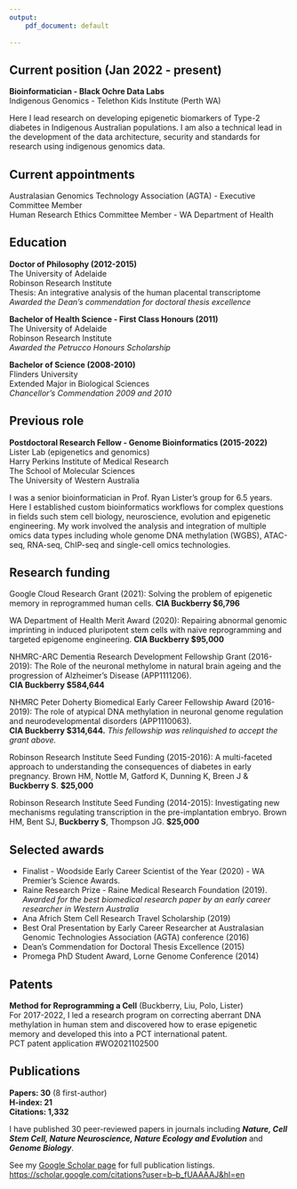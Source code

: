 ```yaml
---
output:
    pdf_document: default
    
---
```


\begin{center}
\textbf{\large SAM BUCKBERRY} \\
sam.buckberry@telethonkids.org.au \\
Black Ochre Data Labs $\bullet$ Telethon Kids Institute \\

\end{center}

## Current position (Jan 2022 - present)
**Bioinformatician - Black Ochre Data Labs**  
Indigenous Genomics - Telethon Kids Institute (Perth WA)

Here I lead research on developing epigenetic biomarkers of Type-2 diabetes in Indigenous Australian populations. I am also a technical lead in the development of the data architecture, security and standards for research using indigenous genomics data. 

## Current appointments

Australasian Genomics Technology Association (AGTA) - Executive Committee Member  
Human Research Ethics Committee Member - WA Department of Health

## Education

**Doctor of Philosophy (2012-2015)**  
The University of Adelaide  
Robinson Research Institute  
Thesis: An integrative analysis of the human placental transcriptome  
*Awarded the Dean’s commendation for doctoral thesis excellence*  

**Bachelor of Health Science - First Class Honours (2011)**  
The University of Adelaide  
Robinson Research Institute  
*Awarded the Petrucco Honours Scholarship*

**Bachelor of Science (2008-2010)**  
Flinders University  
Extended Major in Biological Sciences  
*Chancellor’s Commendation 2009 and 2010*

## Previous role

**Postdoctoral Research Fellow - Genome Bioinformatics (2015-2022)**  
Lister Lab (epigenetics and genomics)  
Harry Perkins Institute of Medical Research  
The School of Molecular Sciences  
The University of Western Australia  

I was a senior bioinformatician in Prof. Ryan Lister's group for 6.5 years.
Here I established custom bioinformatics workflows for complex questions in fields such stem cell biology, neuroscience, evolution and epigenetic engineering. My work involved the analysis and integration of multiple omics data types including whole genome DNA methylation (WGBS), ATAC-seq, RNA-seq, ChIP-seq and single-cell omics technologies.   

## Research funding

Google Cloud Research Grant (2021): Solving the problem of epigenetic memory in reprogrammed human cells. **CIA Buckberry $6,796**

WA Department of Health Merit Award (2020): Repairing abnormal genomic imprinting in induced pluripotent stem cells with naive reprogramming and targeted epigenome engineering. **CIA Buckberry $95,000**

NHMRC-ARC Dementia Research Development Fellowship Grant (2016-2019): The Role of the neuronal methylome in natural brain ageing and the progression of Alzheimer’s Disease (APP1111206).  
**CIA Buckberry $584,644**

NHMRC Peter Doherty Biomedical Early Career Fellowship Award (2016-2019): The role of atypical DNA methylation in neuronal genome regulation and neurodevelopmental disorders (APP1110063).  
**CIA Buckberry $314,644.** *This fellowship was relinquished to accept the grant above.*

Robinson Research Institute Seed Funding (2015-2016): A multi-faceted approach to understanding the consequences of diabetes in early pregnancy.  Brown HM, Nottle M, Gatford K, Dunning K, Breen J & **Buckberry S**. **$25,000**

Robinson Research Institute Seed Funding (2014-2015): Investigating new mechanisms regulating transcription in the pre-implantation embryo.
Brown HM, Bent SJ, **Buckberry S**, Thompson JG. **$25,000**

## Selected awards

* Finalist - Woodside Early Career Scientist of the Year (2020) -  WA Premier's Science Awards.
* Raine Research Prize - Raine Medical Research Foundation (2019). *Awarded for the best biomedical research paper by an early career researcher in Western Australia*
* Ana Africh Stem Cell Research Travel Scholarship (2019)
* Best Oral Presentation by Early Career Researcher at Australasian Genomic Technologies Association (AGTA) conference (2016)
* Dean’s Commendation for Doctoral Thesis Excellence (2015)
* Promega PhD Student Award, Lorne Genome Conference (2014)

## Patents
**Method for Reprogramming a Cell** (Buckberry, Liu, Polo, Lister)  
For 2017-2022, I led a research program on correcting aberrant DNA methylation in human stem and discovered how to erase epigenetic memory and developed this into a PCT international patent.  
PCT patent application #WO2021102500  

## Publications

**Papers: 30** (8 first-author)  
**H-index: 21**  
**Citations: 1,332**  

I have published 30 peer-reviewed papers in journals including ***Nature, Cell Stem Cell, Nature Neuroscience, Nature Ecology and Evolution*** and ***Genome Biology***. 

See my [Google Scholar page](https://scholar.google.com/citations?user=b--b_fUAAAAJ&hl=en) for full publication listings.  
[https://scholar.google.com/citations?user=b--b_fUAAAAJ&hl=en](https://scholar.google.com/citations?user=b--b_fUAAAAJ&hl=en)